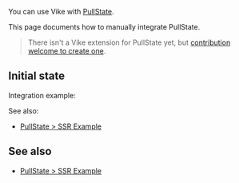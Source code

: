 
You can use Vike with [PullState](https://github.com/lostpebble/pullstate).

This page documents how to manually integrate PullState.

> There isn't a <Link href="/extensions">Vike extension</Link> for PullState yet, but [contribution welcome to create one](https://github.com/vikejs/vike/issues/1715).


## Initial state

<DataIntegrationIntro
  toolName="PullState"
  toolType="store"
/>

Integration example:
<DataIntegrationStore toolName="PullState" />

See also:
- [PullState > SSR Example](https://lostpebble.github.io/pullstate/docs/quick-example-server-rendered)


## See also

- [PullState > SSR Example](https://lostpebble.github.io/pullstate/docs/quick-example-server-rendered)
